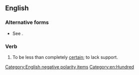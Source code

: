 ==English==

===Alternative forms===
* See {{m|en|100 percent}}.

===Verb===
{{head|en|verb|head=[[not]] [[be]] [[100]] [[percent]] [[on]] [[something]]}}

# To be less than completely [[certain]]; to lack support.

[[Category:English negative polarity items]]
[[Category:en:Hundred]]